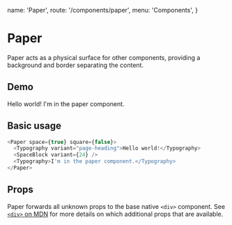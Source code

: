   name: 'Paper',
  route: '/components/paper',
  menu: 'Components',
}


# Paper

Paper acts as a physical surface for other components, providing a background
and border separating the content.

## Demo

<Paper space={true} square={false}>
  <Typography variant="page-heading">Hello world!</Typography>
  <SpaceBlock variant={24} />
  <Typography>I'm in the paper component.</Typography>
</Paper>

## Basic usage

```typescript type=live
<Paper space={true} square={false}>
  <Typography variant="page-heading">Hello world!</Typography>
  <SpaceBlock variant={24} />
  <Typography>I'm in the paper component.</Typography>
</Paper>
```

## Props

Paper forwards all unknown props to the base native `<div>` component. See
[`<div>` on MDN](https://developer.mozilla.org/en-US/docs/Web/HTML/Element/div) for more
details on which additional props that are available.

<Props of="Paper" />
